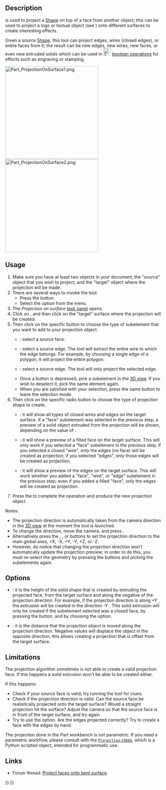 <languages/>

{{Docnav
|[[Part_Thickness|Thickness]]
|[[Part_Compound|Compound]]
|[[Part_Workbench|Part]]
|IconL=Part_Thickness.svg
|IconR=Part_Compound.svg
|IconC=Workbench_Part.svg
}}

{{GuiCommand
|Name=Part ProjectionOnSurface
|MenuLocation=Part → Create projection on surface...
|Workbenches=[[Part_Workbench|Part]]
|Version=0.19
}}

==Description==

{{Button|[[File:Part_ProjectionOnSurface.svg|16px]] [[Part_ProjectionOnSurface|Part ProjectionOnSurface]]}} is used to project a [[Shape|Shape]] on top of a face from another object; this can be used to project a logo or textual object (see {{Button|[[File:Draft_ShapeString.svg|16px]] [[Draft_ShapeString|Draft ShapeString]]}}) onto different surfaces to create interesting effects.

Given a source [[Shape|Shape]], this tool can project edges, wires (closed edges), or entire faces from it; the result can be new edges, new wires, new faces, or even new extruded solids which can be used in [[File:Part_Boolean.svg|24px]] [[Part_Boolean|boolean operations]] for effects such as engraving or stamping.

[[Image:Part_ProjectionOnSurface1.png|300px]] [[Image:Part_ProjectionOnSurface2.png|300px]]

{{Caption|Projection of a logo on a curved surface.}}

==Usage==

# Make sure you have at least two objects in your document; the "source" object that you wish to project, and the "target" object where the projection will be made.
# There are several ways to invoke the tool:
#* Press the {{Button|[[Image:Part ProjectionOnSurface.svg|16px]] [[Part_ProjectionOnSurface|Create projection on surface...]]}} button.
#* Select the {{MenuCommand|Part → [[Image:Part ProjectionOnSurface.svg|16px]] Create projection on surface...}} option from the menu.
# The ''Projection on surface'' [[task_panel|task panel]] opens.
# Click on {{Button|Select projection surface}}, and then click on the "target" surface where the projection will be created.
# Then click on the specific button to choose the type of subelement that you want to add to your projection object.
#* {{Button|Add face}}: select a source face.
#* {{Button|Add wire}}: select a source edge. The tool will extract the entire wire to which the edge belongs. For example, by choosing a single edge of a polygon, it will project the entire polygon.
#* {{Button|Add edge}}: select a source edge. The tool will only project the selected edge.
#* Once a button is depressed, pick a subelement in the [[3D_view|3D view]]. If you wish to deselect it, pick the same element again.
#* When you are satisfied with your selection, press the same {{Button|Add...}} button to leave the selection mode.
# Then click on the specific radio button to choose the type of projection shape to create.
#* {{RadioButton|TRUE|Show all}}: it will show all types of closed wires and edges on the target surface. If a "face" subelement was selected in the previous step, a preview of a solid object extruded from the projection will be shown, depending on the value of {{MenuCommand|Extrude height}}.
#* {{RadioButton|TRUE|Show faces}}: it will show a preview of a filled face on the target surface. This will only work if you selected a "face" subelement in the previous step; if you selected a closed "wire", only the edges (no face) will be created as projection; if you selected "edges", only those edges will be created as projection.
#* {{RadioButton|TRUE|Show edges}}: it will show a preview of the edges on the target surface. This will work whether you added a "face", "wire", or "edge" subelement in the previous step; even if you added a filled "face", only the edges will be created as projection.
# Press the {{Button|OK}} to complete the operation and produce the new projection object.

Notes:
* The projection direction is automatically taken from the camera direction in the [[3D_view|3D view]] at the moment the tool is launched.
* To change the direction, move the camera, and press {{Button|Get current camera direction}}.
* Alternatively press the {{Button|X:}}, {{Button|Y:}}, or {{Button|Z:}} buttons to set the projection direction to the main global axes, +X, -X, +Y, -Y, +Z, or -Z.
* However, do notice that changing the projection direction won't automatically update the projection preview; in order to do this, you must re-select the geometry by pressing the {{Button|Add...}} buttons and picking the subelements again.

==Options==

* {{MenuCommand|Extrude height}}: it is the height of the solid shape that is created by extruding the projected face, from the target surface and along the negative of the projection direction. For example, if the projection direction is along +Y {{Value|(0, 1, 0)}}, the extrusion will be created in the direction -Y {{Value|(0, -1, 0)}}. This solid extrusion will only be created if the subelement selected was a closed face, by pressing the {{Button|Add face}} button, and by choosing the {{RadioButton|TRUE|Show all}} option.
* {{MenuCommand|Solid depth}}: it is the distance that the projection object is moved along the projection direction. Negative values will displace the object in the opposite direction; this allows creating a projection that is offset from the target surface.

==Limitations==

The projection algorithm sometimes is not able to create a valid projection face. If this happens a solid extrusion won't be able to be created either.

If this happens:
* Check if your source face is valid; try running the {{Button|[[File:Part_CheckGeometry.svg|16px]] [[Part_CheckGeometry|CheckGeometry]]}} tool for clues.
* Check if the projection direction is valid. Can the source face be realistically projected onto the target surface? Would a straight projection hit the surface? Adjust the camera so that the source face is in front of the target surface, and try again.
* Try to use the {{RadioButton|TRUE|Show edges}} option. Are the edges projected correctly? Try to create a face with the edges by hand.

The projection done in the Part workbench is not parametric. If you need a parametric workflow, please consult with the [https://gist.github.com/CsatiZoltan/f4fd10bf20923143ba0e0678ea1d3d61 <code>Projection</code> class], which is a Python scripted object, intended for programmatic use.

==Links==

* Forum thread: [https://forum.freecadweb.org/viewtopic.php?f=9&t=33700 Project faces onto bent surface]


{{Docnav
|[[Part_Thickness|Thickness]]
|[[Part_Compound|Compound]]
|[[Part_Workbench|Part]]
|IconL=Part_Thickness.svg
|IconR=Part_Compound.svg
|IconC=Workbench_Part.svg
}}

{{Part_Tools_navi{{#translation:}}}}
{{Userdocnavi{{#translation:}}}}